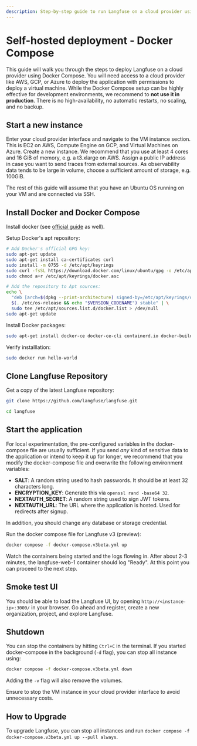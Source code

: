 ```yaml
---
description: Step-by-step guide to run Langfuse on a cloud provider using docker compose.
---
```


# Self-hosted deployment - Docker Compose

This guide will walk you through the steps to deploy Langfuse on a cloud provider using Docker Compose.
You will need access to a cloud provider like AWS, GCP, or Azure to deploy the application with permissions to deploy a virtual machine.
While the Docker Compose setup can be highly effective for development environments, we recommend to **not use it in production**.
There is no high-availability, no automatic restarts, no scaling, and no backup.

## Start a new instance

Enter your cloud provider interface and navigate to the VM instance section.
This is EC2 on AWS, Compute Engine on GCP, and Virtual Machines on Azure.
Create a new instance.
We recommend that you use at least 4 cores and 16 GiB of memory, e.g. a t3.xlarge on AWS.
Assign a public IP address in case you want to send traces from external sources.
As observability data tends to be large in volume, choose a sufficient amount of storage, e.g. 100GiB.

The rest of this guide will assume that you have an Ubuntu OS running on your VM and are connected via SSH.

## Install Docker and Docker Compose

Install docker (see [official guide](https://docs.docker.com/engine/install/ubuntu/) as well).

Setup Docker's apt repository:
```bash
# Add Docker's official GPG key:
sudo apt-get update
sudo apt-get install ca-certificates curl
sudo install -m 0755 -d /etc/apt/keyrings
sudo curl -fsSL https://download.docker.com/linux/ubuntu/gpg -o /etc/apt/keyrings/docker.asc
sudo chmod a+r /etc/apt/keyrings/docker.asc

# Add the repository to Apt sources:
echo \
  "deb [arch=$(dpkg --print-architecture) signed-by=/etc/apt/keyrings/docker.asc] https://download.docker.com/linux/ubuntu \
  $(. /etc/os-release && echo "$VERSION_CODENAME") stable" | \
  sudo tee /etc/apt/sources.list.d/docker.list > /dev/null
sudo apt-get update
```

Install Docker packages:
```bash
sudo apt-get install docker-ce docker-ce-cli containerd.io docker-buildx-plugin docker-compose-plugin
```

Verify installlation:
```bash
sudo docker run hello-world
```

## Clone Langfuse Repository

Get a copy of the latest Langfuse repository:
```bash
git clone https://github.com/langfuse/langfuse.git

cd langfuse
```

## Start the application

For local experimentation, the pre-configured variables in the docker-compose file are usually sufficient.
If you send _any_ kind of sensitive data to the application or intend to keep it up for longer, we recommend that
you modify the docker-compose file and overwrite the following environment variables:

- **SALT**: A random string used to hash passwords. It should be at least 32 characters long.
- **ENCRYPTION_KEY**: Generate this via `openssl rand -base64 32`.
- **NEXTAUTH_SECRET**: A random string used to sign JWT tokens.
- **NEXTAUTH_URL**: The URL where the application is hosted. Used for redirects after signup.

In addition, you should change any database or storage credential.

Run the docker compose file for Langfuse v3 (preview):
```bash
docker compose -f docker-compose.v3beta.yml up
```

Watch the containers being started and the logs flowing in.
After about 2-3 minutes, the langfuse-web-1 container should log "Ready".
At this point you can proceed to the next step.

## Smoke test UI

You should be able to load the Langfuse UI, by opening `http://<instance-ip>:3000/` in your browser.
Go ahead and register, create a new organization, project, and explore Langfuse.

## Shutdown

You can stop the containers by hitting `Ctrl+C` in the terminal.
If you started docker-compose in the background (`-d` flag), you can stop all instance using:
```bash
docker compose -f docker-compose.v3beta.yml down
```
Adding the `-v` flag will also remove the volumes.

Ensure to stop the VM instance in your cloud provider interface to avoid unnecessary costs.

## How to Upgrade

To upgrade Langfuse, you can stop all instances and run `docker compose -f docker-compose.v3beta.yml up --pull always`.
